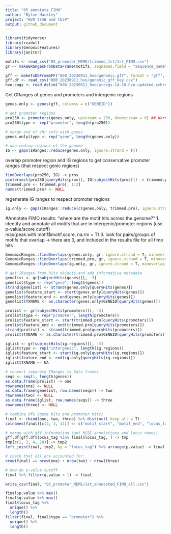 ---
title: "05_annotate_FIMO"
author: "Rylee Hackley"
project: "HVO trmB and tbsP"
output: github_document
---

```{r, message=F}
library(tidyverse)
library(readxl)
library(GenomicFeatures)
library(janitor)
```

```{r, message=F, warning=FALSE}
motifs <- read_csv("05_promoter_MEME/trimmed_1st/1st_FIMO.csv")
gr <- makeGRangesFromDataFrame(motifs, seqnames.field = "sequence_name", keep.extra.columns = T)

gff <- makeTxDbFromGFF("000_20230911_hvo/genomic.gff", format = "gff", dataSource = "NCBI", organism = "Haloferax volcanii")
gff.df <- read_csv("000_20230911_hvo/genomic_gff_key.csv")
hvo.cogs <- read.delim("000_20230911_hvo/arcogs-14-18.hvo.updated.schronheit.txt", sep = "\t")
```

Get GRanges of genes and promoters and intergenic regions
```{r}
genes.only <- genes(gff, columns = c("GENEID"))

# get promoter regions
pro250 <- promoters(genes.only, upstream = 250, downstream = 0) ## Warning: this encroaches on nearby CDS
pro250$type <- rep("promoter", length(pro250))

# merge end of chr info with genes
genes.only$type <- rep("gene", length(genes.only))

# non coding regions of the genome
IG <- gaps(IRanges::reduce(genes.only, ignore.strand = T))
```

overlap promoter region and IG regions to get conservative promoter ranges (that respect genic regions)
```{r}
findOverlaps(pro250, IG) -> pros
pintersect(pro250[queryHits(pros)], IG[subjectHits(pros)]) -> trimmed.pro
trimmed.pro <- trimmed.pro[, 1:2]
names(trimmed.pro) <- NULL
```

regenerate IG ranges to respect promoter regions
```{r}
ig.only <- gaps(IRanges::reduce(c(genes.only, trimmed.pro), ignore.strand = T))
```

#Annotate FIMO results: "where are the motif hits across the genome?"
1. identify and annotate all motifs that are in intergenic/promoter regions (use p-value/score cutoff)                 
    max(peak.with.motif$motif.score, na.rm = T)
3. look for pairs/groups of motifs that overlap -> there are 3, and included in the results file for all fimo hits
```{r}
GenomicRanges::findOverlaps(genes.only, gr, ignore.strand = T, minoverlap = 5) -> genes
GenomicRanges::findOverlaps(trimmed.pro, gr, ignore.strand = T, minoverlap = 5) -> promoters
GenomicRanges::findOverlaps(ig.only, gr, ignore.strand = T, minoverlap = 5) -> ig.regions

# get IRanges from hits objects and add informative metadata
genelist <- gr[subjectHits(genes)][, -3]
genelist$type <- rep("gene", length(genes))
strand(genelist) <- strand(genes.only[queryHits(genes)])
genelist$feature_start <- start(genes.only[queryHits(genes)])
genelist$feature_end <- end(genes.only[queryHits(genes)])
genelist$TXNAME <- as.character(genes.only$GENEID[queryHits(genes)])

prolist <- gr[subjectHits(promoters)][, -3]
prolist$type <- rep("promoter", length(promoters))
prolist$feature_start <- start(trimmed.pro[queryHits(promoters)])
prolist$feature_end <- end(trimmed.pro[queryHits(promoters)])
strand(prolist) <- strand(trimmed.pro[queryHits(promoters)])
prolist$TXNAME <- as.character(trimmed.pro$GENEID[queryHits(promoters)])

iglist <- gr[subjectHits(ig.regions)][, -3]
iglist$type <- rep("intergenic", length(ig.regions))
iglist$feature_start <- start(ig.only[queryHits(ig.regions)])
iglist$feature_end <- end(ig.only[queryHits(ig.regions)])
iglist$TXNAME <- NA

# convert separate IRanges to Data frames
seqs <- seq(1, length(genes))
as.data.frame(prolist) -> one
rownames(one) <- NULL
as.data.frame(genelist, row.names(seqs)) -> two
rownames(two) <- NULL
as.data.frame(iglist, row.names(seqs)) -> three
rownames(three) <- NULL

# combine dfs (gene hits and promoter hits)
final <- rbind(one, two, three) %>% distinct(.keep_all = T)
colnames(final)[c(2, 3, 14)] <- c("motif_start", "motif_end", "locus_tag")

# merge with gff information (get NCBI annotations and locus names)
gff.df[gff.df$locus_tag %in% final$locus_tag, ] -> tmp
tmp[c(2, 3, 4, 10)] -> tmp2
left_join(final, tmp2, by = "locus_tag") %>% arrange(p.value) -> final

# check that all are accounted for:
nrow(final) == nrow(one) + nrow(two) + nrow(three)

# now do p-value cutoff
final %>% filter(q.value < 1) -> final

write_csv(final, "05_promoter_MEME/1st_annotated_FIMO_all.csv")
```

```{r}
final$p.value %>% max()
final$q.value %>% max()
final$locus_tag %>%
  unique() %>%
  length()
filter(final, final$type == "promoter") %>%
  unique() %>%
  length()
```
